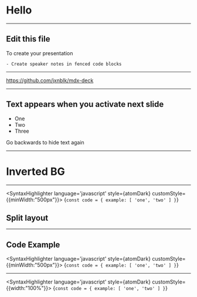 

<Head>
  <title>Presentation Title</title>
  <meta itemprop="name" content="Presentation Title" />
  <meta itemprop="description" content="Presentation description" />
  <meta itemprop="image" content="https://pbs.twimg.com/profile_images/979408111868952576/yq2IUoGt_bigger.jpg" />
  <meta name="twitter:card" content="summary_large_image" />
  <meta name="twitter:site" content="@whoisryosuke" />
  <meta name="twitter:title" content="Presentation Title" />
  <meta name="twitter:description" content="Presentation description" />
  <meta name="twitter:image" content="https://pbs.twimg.com/profile_images/979408111868952576/yq2IUoGt_bigger.jpg" />
  <meta property="og:title" content="Presentation Title" />
  <meta property="og:type" content="article" />
  <meta property="og:url" content="http://www.example.com/" />
  <meta property="og:image" content="https://pbs.twimg.com/profile_images/979408111868952576/yq2IUoGt_bigger.jpg" />
  <meta property="og:description" content="Presentation description" />
  <meta property="og:site_name" content="Presentation Title" />
  <meta property="article:published_time" content="2013-09-17T05:59:00+01:00" />
  <meta property="article:modified_time" content="2013-09-16T19:08:47+01:00" />
  <meta property="article:section" content="Article Section (React? Design?)" />
</Head>

# Hello

---

## Edit this file

To create your presentation

```notes
- Create speaker notes in fenced code blocks
```

---

<https://github.com/jxnblk/mdx-deck>


---

## Text appears when you activate next slide

<ul>
  <Appear>
    <li>One</li>
    <li>Two</li>
    <li>Three</li>
  </Appear>
</ul>

Go backwards to hide text again

---


# Inverted BG

---


<SyntaxHighlighter language='javascript' style={atomDark} customStyle={{minWidth:"500px"}}>
  {`const code = {
    example: [
      'one',
      'two'
    ]
  }`}
</SyntaxHighlighter>

## Split layout

---

## Code Example

<SyntaxHighlighter language='javascript' style={atomDark} customStyle={{minWidth:"500px"}}>
  {`const code = {
    example: [
      'one',
      'two'
    ]
  }`}
</SyntaxHighlighter>

---


<SyntaxHighlighter language='javascript' style={atomDark} customStyle={{width:"100%"}}>
  {`const code = {
    example: [
      'one',
      'two'
    ]
  }`}
</SyntaxHighlighter>